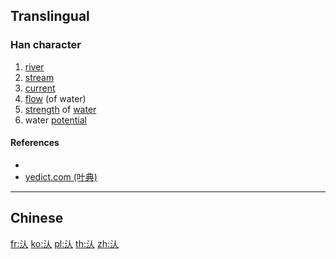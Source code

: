 {{character info/new}}
==Translingual==

===Han character===
{{Han char|rn=85|rad=水|as=02|sn=5|four=|canj=EO|ids=⿰氵人}}

# [[river]]
# [[stream]]
# [[current]]
# [[flow]] (of water)
# [[strength]] of [[water]]
# water [[potential]]

====References====
* {{Han ref|kx=0604.070|dkj=17108|hdz=31548.070|uh=6C44|ud=27716}}
*[http://yedict.com/htm/6C/6C44.htm yedict.com (叶典)]

----

==Chinese==
{{zh-see|㳁|v}}

[[fr:汄]]
[[ko:汄]]
[[pl:汄]]
[[th:汄]]
[[zh:汄]]